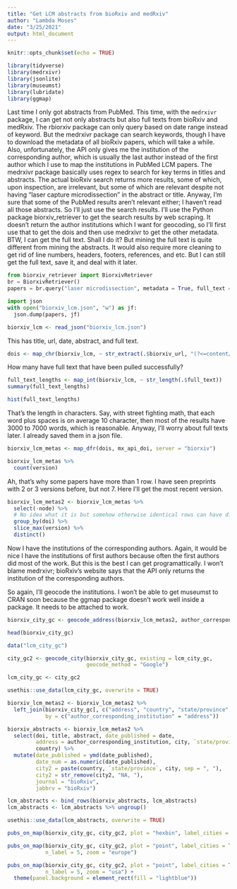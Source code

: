 ```yaml
---
title: "Get LCM abstracts from bioRxiv and medRxiv"
author: "Lambda Moses"
date: "3/25/2021"
output: html_document
---
```


```r
knitr::opts_chunk$set(echo = TRUE)
```

```r
library(tidyverse)
library(medrxivr)
library(jsonlite)
library(museumst)
library(lubridate)
library(ggmap)
```

Last time I only got abstracts from PubMed. This time, with the `medrxivr` package, I can get not only abstracts but also full texts from bioRxiv and medRxiv. The rbiorxiv package can only query based on date range instead of keyword. But the medrxivr package can search keywords, though I have to download the metadata of all bioRxiv papers, which will take a while. Also, unfortunately, the API only gives me the institution of the corresponding author, which is usually the last author instead of the first author which I use to map the institutions in PubMed LCM papers. The medrxivr package basically uses regex to search for key terms in titles and abstracts. The actual bioRxiv search returns more results, some of which, upon inspection, are irrelevant, but some of which are relevant despite not having "laser capture microdissection" in the abstract or title. Anyway, I'm sure that some of the PubMed results aren't relevant either; I haven't read all those abstracts. So I'll just use the search results. I'll use the Python package biorxiv_retriever to get the search results by web scraping. It doesn't return the author institutions which I want for geocoding, so I'll first use that to get the dois and then use medrxivr to get the other metadata. BTW, I can get the full text. Shall I do it? But mining the full text is quite different from mining the abstracts. It would also require more cleaning to get rid of line numbers, headers, footers, references, and etc. But I can still get the full text, save it, and deal with it later.

```python
from biorxiv_retriever import BiorxivRetriever
br = BiorxivRetriever()
papers = br.query("laser microdissection", metadata = True, full_text = True)
```

```python
import json
with open("biorxiv_lcm.json", "w") as jf:
  json.dump(papers, jf)

```

```r
biorxiv_lcm <- read_json("biorxiv_lcm.json")
```

This has title, url, date, abstract, and full text.
```r
dois <- map_chr(biorxiv_lcm, ~ str_extract(.$biorxiv_url, "(?<=content/)[\\d\\./]+"))
```

How many have full text that have been pulled successfully?
```r
full_text_lengths <- map_int(biorxiv_lcm, ~ str_length(.$full_text))
summary(full_text_lengths)
```

```r
hist(full_text_lengths)
```

That's the length in characters. Say, with street fighting math, that each word plus spaces is on average 10 character, then most of the results have 3000 to 7000 words, which is reasonable. Anyway, I'll worry about full texts later. I already saved them in a json file.

```r
biorxiv_lcm_metas <- map_dfr(dois, mx_api_doi, server = "biorxiv")
```

```r
biorxiv_lcm_metas %>% 
  count(version)
```

Ah, that's why some papers have more than 1 row. I have seen preprints with 2 or 3 versions before, but not 7. Here I'll get the most recent version.
```r
biorxiv_lcm_metas2 <- biorxiv_lcm_metas %>% 
  select(-node) %>% 
  # No idea what it is but somehow otherwise identical rows can have different nodes.
  group_by(doi) %>% 
  slice_max(version) %>% 
  distinct()
```

Now I have the institutions of the corresponding authors. Again, it would be nice I have the institutions of first authors because often the first authors did most of the work. But this is the best I can get programattically. I won't blame medrxivr; bioRxiv's website says that the API only returns the institution of the corresponding authors.

So again, I'll geocode the institutions. I won't be able to get museumst to CRAN soon because the ggmap package doesn't work well inside a package. It needs to be attached to work.

```r
biorxiv_city_gc <- geocode_address(biorxiv_lcm_metas2, author_corresponding_institution)
```

```r
head(biorxiv_city_gc)
```

```r
data("lcm_city_gc")
```

```r
city_gc2 <- geocode_city(biorxiv_city_gc, existing = lcm_city_gc, 
                         geocode_method = "Google")
```

```r
lcm_city_gc <- city_gc2
```

```r
usethis::use_data(lcm_city_gc, overwrite = TRUE)
```

```r
biorxiv_lcm_metas2 <- biorxiv_lcm_metas2 %>% 
  left_join(biorxiv_city_gc[, c("address", "country", "state/province", "city")],
            by = c("author_corresponding_institution" = "address"))
```

```r
biorxiv_abstracts <- biorxiv_lcm_metas2 %>% 
  select(doi, title, abstract, date_published = date, 
         address = author_corresponding_institution, city, `state/province`,
         country) %>% 
  mutate(date_published = ymd(date_published),
         date_num = as.numeric(date_published),
         city2 = paste(country, `state/province`, city, sep = ", "),
         city2 = str_remove(city2, "NA, "),
         journal = "bioRxiv",
         jabbrv = "bioRxiv")
```

```r
lcm_abstracts <- bind_rows(biorxiv_abstracts, lcm_abstracts)
lcm_abstracts <- lcm_abstracts %>% ungroup()
```

```r
usethis::use_data(lcm_abstracts, overwrite = TRUE)
```

```r
pubs_on_map(biorxiv_city_gc, city_gc2, plot = "hexbin", label_cities = TRUE, n_label = 5)
```

```r
pubs_on_map(biorxiv_city_gc, city_gc2, plot = "point", label_cities = TRUE, 
            n_label = 5, zoom = "europe")
```

```r
pubs_on_map(biorxiv_city_gc, city_gc2, plot = "point", label_cities = TRUE, 
            n_label = 5, zoom = "usa") +
  theme(panel.background = element_rect(fill = "lightblue"))
```
